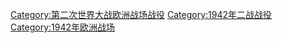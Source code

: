 [[Category:第二次世界大战欧洲战场战役|Category:第二次世界大战欧洲战场战役]]
[[Category:1942年二战战役|Category:1942年二战战役]]
[[Category:1942年欧洲战场|Category:1942年欧洲战场]]